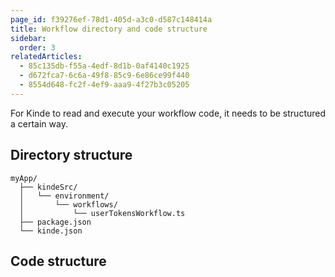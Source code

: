```yaml
---
page_id: f39276ef-78d1-405d-a3c0-d587c148414a
title: Workflow directory and code structure
sidebar:
  order: 3
relatedArticles:
  - 85c135db-f55a-4edf-8d1b-0af4140c1925
  - d672fca7-6c6a-49f8-85c9-6e86ce99f440
  - 8554d648-fc2f-4ef9-aaa9-4f27b3c05205 
---
```


For Kinde to read and execute your workflow code, it needs to be structured a certain way. 

## Directory structure

```
myApp/
  ├── kindeSrc/
  │   └── environment/
  │       └── workflows/
  │           └── userTokensWorkflow.ts
  ├── package.json
  └── kinde.json
```
## Code structure




